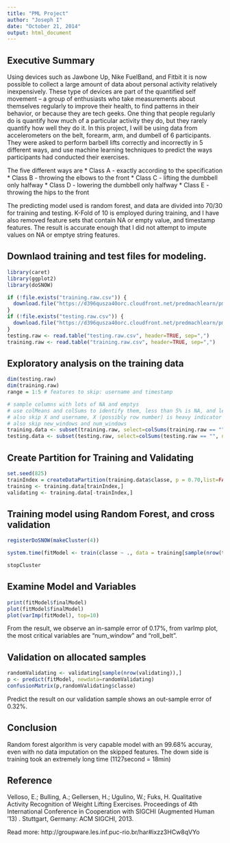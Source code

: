 ```yaml
---
title: "PML Project"
author: "Joseph I"
date: "October 21, 2014"
output: html_document
---
```


## Executive Summary
Using devices such as Jawbone Up, Nike FuelBand, and Fitbit it is now possible to collect a large amount of data about personal activity relatively inexpensively. These type of devices are part of the quantified self movement – a group of enthusiasts who take measurements about themselves regularly to improve their health, to find patterns in their behavior, or because they are tech geeks. One thing that people regularly do is quantify how much of a particular activity they do, but they rarely quantify how well they do it. In this project, I will be using data from accelerometers on the belt, forearm, arm, and dumbell of 6 participants. They were asked to perform barbell lifts correctly and incorrectly in 5 different ways, and use machine learning techniques to predict the ways participants had conducted their exercises.

The five different ways are
  * Class A - exactly according to the specification
  * Class B - throwing the elbows to the front
  * Class C - lifting the dumbbell only halfway
  * Class D - lowering the dumbbell only halfway
  * Class E - throwing the hips to the front

The predicting model used is random forest, and data are divided into 70/30 for training and testing.  K-Fold of 10 is employed during training, and I have also removed feature sets that contain NA or empty value, and timestamp features.  The result is accurate enough that I did not attempt to impute values on NA or emptye string features. 

## Downlaod training and test files for modeling.

```r
library(caret)
library(ggplot2)
library(doSNOW)

if (!file.exists("training.raw.csv")) {
  download.file("https://d396qusza40orc.cloudfront.net/predmachlearn/pml-training.csv", method="curl", dest="training.raw.csv")
}
if (!file.exists("testing.raw.csv")) {
  download.file("https://d396qusza40orc.cloudfront.net/predmachlearn/pml-testing.csv", method="curl", dest="testing.raw.csv")
}
testing.raw <- read.table("testing.raw.csv", header=TRUE, sep=",")
training.raw <- read.table("training.raw.csv", header=TRUE, sep=",")
```

## Exploratory analysis on the training data
```r
dim(testing.raw)
dim(training.raw)
range = 1:5 # features to skip: username and timestamp

# sample columns with lots of NA and emptys
# use colMeans and colSums to identify them, less than 5% is NA, and less than 10 empty
# also skip X and username, X (possibly row number) is heavy indicator because results are sorted
# also skip new_windows and num_windows
training.data <- subset(training.raw, select=colSums(training.raw == "", na.rm=TRUE) < 10 & colMeans(is.na(training.raw)) < 0.05)[,-range]
testing.data <- subset(testing.raw, select=colSums(testing.raw == "", na.rm=TRUE) < 10 & colMeans(is.na(testing.raw)) < 0.05)[,-range]
```

## Create Partition for Training and Validating
```r
set.seed(825)
trainIndex = createDataPartition(training.data$classe, p = 0.70,list=FALSE)
training <- training.data[trainIndex,]
validating <- training.data[-trainIndex,]
```

## Training model using Random Forest, and cross validation
```r
registerDoSNOW(makeCluster(4))
```
```r
system.time(fitModel <- train(classe ~ ., data = training[sample(nrow(training)),], method = "rf", importance=TRUE, trControl = trainControl(method = "cv", number = 10)))
```
```r
stopCluster
```

## Examine Model and Variables
```r
print(fitModel$finalModel)
plot(fitModel$finalModel)
plot(varImp(fitModel), top=10)
```
From the result, we observe an in-sample error of 0.17%, from varImp plot, the most critical variables are 
"num_window" and "roll_belt".

## Validation on allocated samples
```r
randomValidating <- validating[sample(nrow(validating)),]
p <- predict(fitModel, newdata=randomValidating)
confusionMatrix(p,randomValidating$classe)
```
Predict the result on our validation sample shows an out-sample error of 0.32%.

## Conclusion
Random forest algorithm is very capable model with an 99.68% accuray, even with no data imputation on the skipped features.
The down side is training took an extremely long time (1127second = 18min)

## Reference
Velloso, E.; Bulling, A.; Gellersen, H.; Ugulino, W.; Fuks, H. Qualitative Activity Recognition of Weight Lifting Exercises. Proceedings of 4th International Conference in Cooperation with SIGCHI (Augmented Human '13) . Stuttgart, Germany: ACM SIGCHI, 2013.

Read more: http://groupware.les.inf.puc-rio.br/har#ixzz3HCw8qVYo

